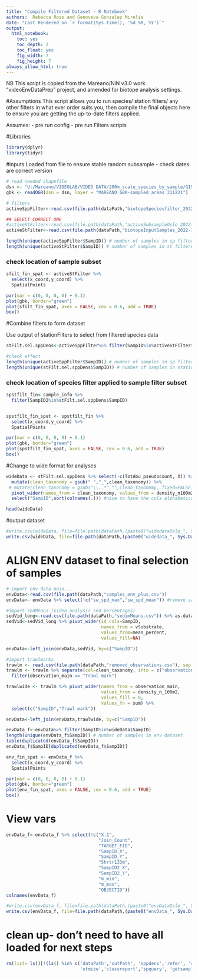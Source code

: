 ```yaml
---
title: "Compile Filtered Dataset - R Notebook"
authors:  Rebecca Ross and Genoveva Gonzalez Mirelis
date: "Last Rendered on `r format(Sys.time(), '%d %B, %Y')`"
output: 
  html_notebook: 
    toc: yes
    toc_depth: 2
    toc_float: yes
    fig_width: 7
    fig_height: 7
always_allow_html: true 
---
```


NB This script is copied from the Mareano/NiN v3.0 work "videoEnvDataPrep" project, and amended for biotope analysis settings.


#Assumptions
This script allows you to run species/ station filters/ any other filters in what ever order suits you, then compile the final objects here to ensure you are getting the up-to-date filters applied.

Assumes:
- pre run config
- pre run Filters scripts


#Libraries
```r
library(dplyr)
library(tidyr)
```
#inputs
Loaded from file to ensure stable random subsample - check dates are correct version

```r
# read needed shapefile
dsn <- "U:/Mareano/VIDEOLAB/VIDEO DATA/200m_scale_species_by_sample/GIS_Data"
gbk <- readOGR(dsn = dsn, layer = "MAREANO_GBK-sampled_areas_311221") 

# filters
activeSppFilter<-read.csv(file.path(dataPath,"biotopeSpeciesfilter_2022-12-07.csv"))

## SELECT CORRECT ONE
#activeStFilter<-read.csv(file.path(dataPath,"activeSubsampleOslo_2022-10-19.csv")) # wholeDataset "OSLO"
activeStFilter<-read.csv(file.path(dataPath,"biotopeInputSamples_2022-12-07.csv")) # subsampled 1perR

length(unique(activeSppFilter$SampID)) # number of samples in sp filtered dataset
length(unique(activeStFilter$SampID)) # number of samples in st filtered dataset
```
### check location of sample subset
```r
sfilt_fin_spat <- activeStFilter %>%
  select(x_coord,y_coord) %>%
  SpatialPoints

par(mar = c(0, 0, 0, 0) + 0.1)
plot(gbk, border="green")
plot(sfilt_fin_spat, axes = FALSE, cex = 0.6, add = TRUE) 
box() 
```


#Combine filters to form dataset

Use output of stationFilters to select from filtered species data 
```r
stFilt.sel.sppDens<-activeSppFilter%>% filter(SampID%in%activeStFilter$SampID) 

#check effect
length(unique(activeSppFilter$SampID)) # number of samples in sp filtered dataset
length(unique(stFilt.sel.sppDens$SampID)) # number of samples in station filtered sp filtered dataset 
```

### check location of species filter applied to sample filter subset
```r
spstfilt_fin<-sample_info %>%
  filter(SampID2%in%stFilt.sel.sppDens$SampID)


spstfilt_fin_spat <- spstfilt_fin %>%
  select(x_coord,y_coord) %>%
  SpatialPoints

par(mar = c(0, 0, 0, 0) + 0.1)
plot(gbk, border="green")
plot(spstfilt_fin_spat, axes = FALSE, cex = 0.6, add = TRUE) 
box() 
```



#Change to wide format for analyses

```r

wideData <- stFilt.sel.sppDens %>% select(-c(TotAbu_pseudocount, X)) %>%
  mutate(clean_taxonomy = gsub(" ","_",clean_taxonomy)) %>%
 # mutate(clean_taxonomy = gsub("\\..*","",clean_taxonomy, fixed=FALSE)) %>%#removes whats after the ;
  pivot_wider(names_from = clean_taxonomy, values_from = density_n100m2, values_fill = 0, values_fn = sum)%>%
  select("SampID",sort(colnames(.))) #nice to have the cols alphabetical

head(wideData)

```

#output dataset
```r
#write.csv(wideData, file=file.path(dataPath,(paste0("widedataOslo_", Sys.Date(),".csv"))))# Whole dataset "OSLO"
write.csv(wideData, file=file.path(dataPath,(paste0("widedata_", Sys.Date(),".csv"))))# 1 per R dataset
```

# ALIGN ENV dataset to final selection of samples
```r
# import env data main...
envData<-read.csv(file.path(dataPath,"samples_env_plus.csv"))
envData<- envData %>% select(!c("sw_spd_max","sw_spd_mean")) #remove sandwave area data - not useful in biotope analysis

#import sedMeans (video analysis sed percentages)
sedVid_long<-read.csv(file.path(dataPath,"sedimMeans.csv")) %>% as.data.frame
sedVid<-sedVid_long %>% pivot_wider(id_cols=SampID,
                                    names_from = vSubstrate,
                                    values_from=mean_percent,
                                    values_fill=NA)

envData<-left_join(envData,sedVid, by=c("SampID"))

#import trawlmarks
trawlm <- read.csv(file.path(dataPath,"removed_observations.csv"), sep ="|") #i.e. non-species
trawlm <- trawlm %>% separate(col=clean_taxonomy, into = c("observation_main", "observation_modifier"), sep =";") %>%
  filter(observation_main == "Trawl mark")

trawlwide <- trawlm %>% pivot_wider(names_from = observation_main,
                                    values_from = density_n_100m2,
                                    values_fill = 0,
                                    values_fn = sum) %>%
  select(c("SampID","Trawl mark"))

envData<-left_join(envData,trawlwide, by=c("SampID"))

envData_f<-envData%>% filter(SampID%in%wideData$SampID) 
length(unique(envData_f$SampID)) # number of samples in env dataset
table(duplicated(envData_f$SampID))
envData_f$SampID[duplicated(envData_f$SampID)]

env_fin_spat <- envData_f %>%
  select(x_coord,y_coord) %>%
  SpatialPoints

par(mar = c(0, 0, 0, 0) + 0.1)
plot(gbk, border="green")
plot(env_fin_spat, axes = FALSE, cex = 0.6, add = TRUE) 
box() 
```

# View vars
```r
envData_f<-envData_f %>% select(!c("X.1",
                                   "Join_Count",
                                   "TARGET_FID",
                                   "SampID_X",
                                   "SampID_Y", 
                                   "Shrtr133m",
                                   "SampID2_X",
                                   "SampID2_Y",
                                   "m_min", 
                                   "m_max", 
                                   "OBJECTID"))
colnames(envData_f)
```



```r
#write.csv(envData_f, file=file.path(dataPath,(paste0("envDataOslo_", Sys.Date(),".csv"))))# Whole dataset "OSLO"
write.csv(envData_f, file=file.path(dataPath,(paste0("envData_", Sys.Date(),".csv"))))# 1 per R dataset
```

# clean up- don't need to have all loaded for next steps
```r
rm(list= ls()[!(ls() %in% c('dataPath','outPath', 'sppdens','refer', 'sample_info','taxonary',
                            'utmize','classreport','spquery', 'getsamplesingrp'))]) 
```
